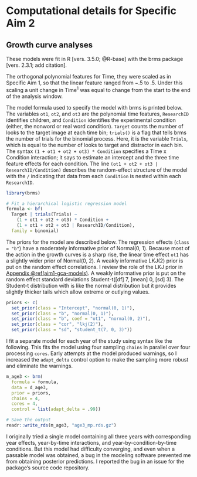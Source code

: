 Computational details for Specific Aim 2 {#aim2-gca-models}
========================================================================

Growth curve analyses
------------------------------------------------------------------------

These models were fit in R [vers. 3.5.0; @R-base] with the brms package
[vers. 2.3.1; add citation].

The orthogonal polynomial features for Time, they were scaled as in
Specific Aim 1, so that the linear feature ranged from −.5 to .5. Under
this scaling a unit change in Time^1^ was equal to change from the start
to the end of the analysis window.

The model formula used to specify the model with brms is printed below.
The variables `ot1`, `ot2`, and `ot3` are the polynomial time features,
`ResearchID` identifies children, and `Condition` identifies the
experimental condition (either, the nonword or real word condition).
`Target` counts the number of looks to the target image at each time
bin; `trials()` is a flag that tells brms the number of trials for the
binomial process. Here, it is the variable `Trials`, which is equal to
the number of looks to target and distractor in each bin. 
The syntax `(1 + ot1 + ot2 + ot3) * Condition` specifies a Time x
Condition interaction; it says to estimate an intercept and the three
time feature effects for each condition.
The line `(ot1 + ot2 + ot3 | ResearchID/Condition)` describes the
random-effect structure of the model with the `/` indicating that data
from each `Condition` is nested within each `ResearchID`.

```r
library(brms)

# Fit a hierarchical logistic regression model
formula <- bf(
  Target | trials(Trials) ~ 
    (1 + ot1 + ot2 + ot3) * Condition + 
    (1 + ot1 + ot2 + ot3 | ResearchID/Condition), 
  family = binomial)
```

The priors for the model are described below. The regression effects
(`class = "b"`) have a moderately informative prior of Normal(0, 1).
Because most of the action in the growth curves is a sharp rise, the
linear time effect `ot1` has a slightly wider prior of Normal(0, 2). A
weakly informative LKJ(2) prior is put on the random effect
correlations. I review the role of the LKJ prior in  
[Appendix \@ref(aim1-gca-models)](#aim1-gca-models). A weakly informative
prior is put on the random effect standard deviations
Student-t([df] 7, [mean] 0, [sd] 3). The Student-t distribution
with is like the normal distribution but it provides slightly thicker
tails which allow extreme or outlying values.

```r
priors <- c(
  set_prior(class = "Intercept", "normal(0, 1)"),
  set_prior(class = "b", "normal(0, 1)"),
  set_prior(class = "b", coef = "ot1", "normal(0, 2)"),
  set_prior(class = "cor", "lkj(2)"),
  set_prior(class = "sd", "student_t(7, 0, 3)"))
```

I fit a separate model for each year of the study using syntax like the
following. This fits the model using four sampling `chains` in parallel
over four processing `cores`. Early attempts at the model produced
warnings, so I increased the `adapt_delta` control option to make the
sampling more robust and eliminate the warnings.

```r
m_age3 <- brm(
  formula = formula,
  data = d_age3,
  prior = priors,
  chains = 4,
  cores = 4,
  control = list(adapt_delta = .99))

# Save the output
readr::write_rds(m_age3, "age3_mp.rds.gz")
```

I originally tried a single model containing all three years with
corresponding year effects, year-by-time interactions, and
year-by-condition-by-time conditions. But this model had difficulty
converging, and even when a passable model was obtained, a bug in the
modeling software prevented me from obtaining posterior predictions. I
reported the bug in an issue for the package's source code repository. 

